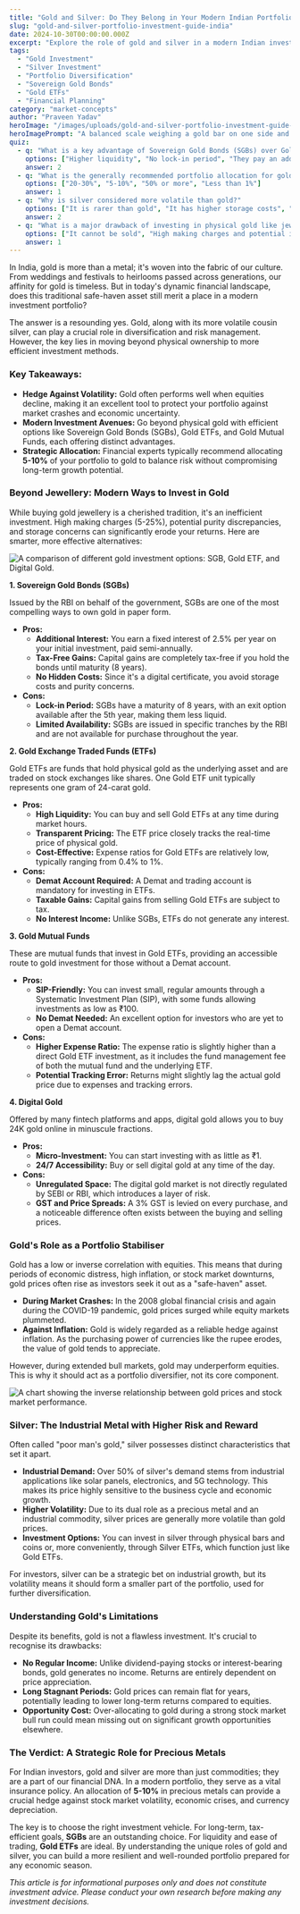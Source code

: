 ```yaml
---
title: "Gold and Silver: Do They Belong in Your Modern Indian Portfolio?"
slug: "gold-and-silver-portfolio-investment-guide-india"
date: 2024-10-30T00:00:00.000Z
excerpt: "Explore the role of gold and silver in a modern Indian investment portfolio. From cultural significance to efficient investment methods like SGBs and ETFs, learn how to use precious metals to diversify and hedge against risk."
tags:
  - "Gold Investment"
  - "Silver Investment"
  - "Portfolio Diversification"
  - "Sovereign Gold Bonds"
  - "Gold ETFs"
  - "Financial Planning"
category: "market-concepts"
author: "Praveen Yadav"
heroImage: "/images/uploads/gold-and-silver-portfolio-investment-guide-india/hero-image.jpg"
heroImagePrompt: "A balanced scale weighing a gold bar on one side and a silver bar on the other, with a backdrop of a financial stock chart, symbolizing portfolio balance."
quiz:
  - q: "What is a key advantage of Sovereign Gold Bonds (SGBs) over Gold ETFs?"
    options: ["Higher liquidity", "No lock-in period", "They pay an additional 2.5% annual interest", "Lower purity concerns"]
    answer: 2
  - q: "What is the generally recommended portfolio allocation for gold?"
    options: ["20-30%", "5-10%", "50% or more", "Less than 1%"]
    answer: 1
  - q: "Why is silver considered more volatile than gold?"
    options: ["It is rarer than gold", "It has higher storage costs", "Its price is heavily influenced by industrial demand", "It is not traded on stock exchanges"]
    answer: 2
  - q: "What is a major drawback of investing in physical gold like jewelry?"
    options: ["It cannot be sold", "High making charges and potential impurities", "It is not a good store of value", "It is illegal to own"]
    answer: 1
---
```


In India, gold is more than a metal; it's woven into the fabric of our culture. From weddings and festivals to heirlooms passed across generations, our affinity for gold is timeless. But in today's dynamic financial landscape, does this traditional safe-haven asset still merit a place in a modern investment portfolio?

The answer is a resounding yes. Gold, along with its more volatile cousin silver, can play a crucial role in diversification and risk management. However, the key lies in moving beyond physical ownership to more efficient investment methods.

### Key Takeaways:
*   **Hedge Against Volatility:** Gold often performs well when equities decline, making it an excellent tool to protect your portfolio against market crashes and economic uncertainty.
*   **Modern Investment Avenues:** Go beyond physical gold with efficient options like Sovereign Gold Bonds (SGBs), Gold ETFs, and Gold Mutual Funds, each offering distinct advantages.
*   **Strategic Allocation:** Financial experts typically recommend allocating **5-10%** of your portfolio to gold to balance risk without compromising long-term growth potential.

### Beyond Jewellery: Modern Ways to Invest in Gold

While buying gold jewellery is a cherished tradition, it's an inefficient investment. High making charges (5-25%), potential purity discrepancies, and storage concerns can significantly erode your returns. Here are smarter, more effective alternatives:

![A comparison of different gold investment options: SGB, Gold ETF, and Digital Gold.](/images/uploads/gold-and-silver-portfolio-investment-guide-india/gold-investment-options.png)

**1. Sovereign Gold Bonds (SGBs)**

Issued by the RBI on behalf of the government, SGBs are one of the most compelling ways to own gold in paper form.

*   **Pros:**
    *   **Additional Interest:** You earn a fixed interest of 2.5% per year on your initial investment, paid semi-annually.
    *   **Tax-Free Gains:** Capital gains are completely tax-free if you hold the bonds until maturity (8 years).
    *   **No Hidden Costs:** Since it's a digital certificate, you avoid storage costs and purity concerns.
*   **Cons:**
    *   **Lock-in Period:** SGBs have a maturity of 8 years, with an exit option available after the 5th year, making them less liquid.
    *   **Limited Availability:** SGBs are issued in specific tranches by the RBI and are not available for purchase throughout the year.

**2. Gold Exchange Traded Funds (ETFs)**

Gold ETFs are funds that hold physical gold as the underlying asset and are traded on stock exchanges like shares. One Gold ETF unit typically represents one gram of 24-carat gold.

*   **Pros:**
    *   **High Liquidity:** You can buy and sell Gold ETFs at any time during market hours.
    *   **Transparent Pricing:** The ETF price closely tracks the real-time price of physical gold.
    *   **Cost-Effective:** Expense ratios for Gold ETFs are relatively low, typically ranging from 0.4% to 1%.
*   **Cons:**
    *   **Demat Account Required:** A Demat and trading account is mandatory for investing in ETFs.
    *   **Taxable Gains:** Capital gains from selling Gold ETFs are subject to tax.
    *   **No Interest Income:** Unlike SGBs, ETFs do not generate any interest.

**3. Gold Mutual Funds**

These are mutual funds that invest in Gold ETFs, providing an accessible route to gold investment for those without a Demat account.

*   **Pros:**
    *   **SIP-Friendly:** You can invest small, regular amounts through a Systematic Investment Plan (SIP), with some funds allowing investments as low as ₹100.
    *   **No Demat Needed:** An excellent option for investors who are yet to open a Demat account.
*   **Cons:**
    *   **Higher Expense Ratio:** The expense ratio is slightly higher than a direct Gold ETF investment, as it includes the fund management fee of both the mutual fund and the underlying ETF.
    *   **Potential Tracking Error:** Returns might slightly lag the actual gold price due to expenses and tracking errors.

**4. Digital Gold**

Offered by many fintech platforms and apps, digital gold allows you to buy 24K gold online in minuscule fractions.

*   **Pros:**
    *   **Micro-Investment:** You can start investing with as little as ₹1.
    *   **24/7 Accessibility:** Buy or sell digital gold at any time of the day.
*   **Cons:**
    *   **Unregulated Space:** The digital gold market is not directly regulated by SEBI or RBI, which introduces a layer of risk.
    *   **GST and Price Spreads:** A 3% GST is levied on every purchase, and a noticeable difference often exists between the buying and selling prices.

### Gold's Role as a Portfolio Stabiliser

Gold has a low or inverse correlation with equities. This means that during periods of economic distress, high inflation, or stock market downturns, gold prices often rise as investors seek it out as a "safe-haven" asset.

*   **During Market Crashes:** In the 2008 global financial crisis and again during the COVID-19 pandemic, gold prices surged while equity markets plummeted.
*   **Against Inflation:** Gold is widely regarded as a reliable hedge against inflation. As the purchasing power of currencies like the rupee erodes, the value of gold tends to appreciate.

However, during extended bull markets, gold may underperform equities. This is why it should act as a portfolio diversifier, not its core component.

![A chart showing the inverse relationship between gold prices and stock market performance.](/images/uploads/gold-and-silver-portfolio-investment-guide-india/gold-vs-equity-performance.png)

### Silver: The Industrial Metal with Higher Risk and Reward

Often called "poor man's gold," silver possesses distinct characteristics that set it apart.

*   **Industrial Demand:** Over 50% of silver's demand stems from industrial applications like solar panels, electronics, and 5G technology. This makes its price highly sensitive to the business cycle and economic growth.
*   **Higher Volatility:** Due to its dual role as a precious metal and an industrial commodity, silver prices are generally more volatile than gold prices.
*   **Investment Options:** You can invest in silver through physical bars and coins or, more conveniently, through Silver ETFs, which function just like Gold ETFs.

For investors, silver can be a strategic bet on industrial growth, but its volatility means it should form a smaller part of the portfolio, used for further diversification.

### Understanding Gold's Limitations

Despite its benefits, gold is not a flawless investment. It's crucial to recognise its drawbacks:

*   **No Regular Income:** Unlike dividend-paying stocks or interest-bearing bonds, gold generates no income. Returns are entirely dependent on price appreciation.
*   **Long Stagnant Periods:** Gold prices can remain flat for years, potentially leading to lower long-term returns compared to equities.
*   **Opportunity Cost:** Over-allocating to gold during a strong stock market bull run could mean missing out on significant growth opportunities elsewhere.

### The Verdict: A Strategic Role for Precious Metals

For Indian investors, gold and silver are more than just commodities; they are a part of our financial DNA. In a modern portfolio, they serve as a vital insurance policy. An allocation of **5-10%** in precious metals can provide a crucial hedge against stock market volatility, economic crises, and currency depreciation.

The key is to choose the right investment vehicle. For long-term, tax-efficient goals, **SGBs** are an outstanding choice. For liquidity and ease of trading, **Gold ETFs** are ideal. By understanding the unique roles of gold and silver, you can build a more resilient and well-rounded portfolio prepared for any economic season.

*This article is for informational purposes only and does not constitute investment advice. Please conduct your own research before making any investment decisions.*